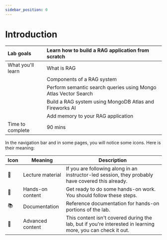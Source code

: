 ```yaml
---
sidebar_position: 0
---
```


# Introduction


|Lab goals|Learn how to build a RAG application from scratch|
|:-|:-|
|What you'll learn|What is RAG |
||Components of a RAG system|
||Perform semantic search queries using Mongo Atlas Vector Search|
||Build a RAG system using MongoDB Atlas and Fireworks AI|
||Add memory to your RAG application|
|Time to complete|90 mins|

In the navigation bar and in some pages, you will notice some icons. Here is their meaning:

|Icon|Meaning| Description
|-|-|-|
|📘|Lecture material|If you are following along in an instructor-led session, they probably have covered this already.|
|👐|Hands-on content|Get ready to do some hands-on work. You should follow these steps.|
|📚|Documentation| Reference documentation for hands-on portions of the lab.|
|🦹|Advanced content|This content isn't covered during the lab, but if you're interested in learning more, you can check it out.|